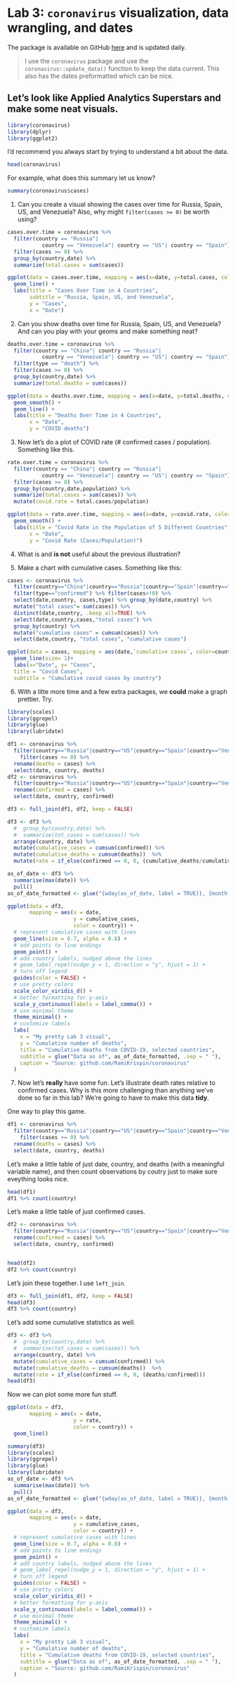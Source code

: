 # Lab 3: `coronavirus` visualization, data wrangling, and dates

The package is available on GitHub [here](https://github.com/RamiKrispin/coronavirus) and is updated daily.

> I use the `coronavirus` package and use the `coronavirus::update_data()` function to keep the data current.  This also has the dates preformatted which can be nice.


## Let's look like Applied Analytics Superstars and make some neat visuals.


```r
library(coronavirus)
library(dplyr)
library(ggplot2)
```

I'd recommend you always start by trying to understand a bit about the data.

```r
head(coronavirus)

```

For example, what does this summary let us know?

```r
summary(coronavirus$cases)
```

1. Can you create a visual showing the cases over time for Russia, Spain, US, and Venezuela?
Also, why might `filter(cases >= 0)` be worth using? 

```r
cases.over.time = coronavirus %>%
  filter(country == "Russia"| 
           country == "Venezuela"| country == "US"| country == "Spain") %>%
  filter(cases >= 0) %>%
  group_by(country,date) %>%
  summarize(total.cases = sum(cases))

ggplot(data = cases.over.time, mapping = aes(x=date, y=total.cases, color = country)) +
  geom_line() +
  labs(title = "Cases Over Time in 4 Countries",
       subtitle = "Russia, Spain, US, and Venezuela",
       y = "Cases",
       x = "Date")
```

2. Can you show deaths over time for Russia, Spain, US, and Venezuela?  And can you play with your geoms and make something neat?

```r
deaths.over.time = coronavirus %>%
  filter(country == "China"| country == "Russia"| 
           country == "Venezuela"| country == "US"| country == "Spain") %>%
  filter(type == "death") %>%
  filter(cases >= 0) %>%
  group_by(country,date) %>%
  summarize(total.deaths = sum(cases))

ggplot(data = deaths.over.time, mapping = aes(x=date, y=total.deaths, color = country)) +
  geom_smooth() +
  geom_line() +
  labs(title = "Deaths Over Time in 4 Countries",
       x = "Date",
       y = "COVID deaths")
```

3. Now let's do a plot of COVID rate (# confirmed cases / population).  Something like this. 

```r
rate.over.time = coronavirus %>%
  filter(country == "China"| country == "Russia"| 
           country == "Venezuela"| country == "US"| country == "Spain") %>%
  filter(cases >= 0) %>%
  group_by(country,date,population) %>%
  summarize(total.cases = sum(cases)) %>%
  mutate(covid.rate = total.cases/population)

ggplot(data = rate.over.time, mapping = aes(x=date, y=covid.rate, color = country)) +
  geom_smooth() +
  labs(title = "Covid Rate in the Population of 5 Different Countries",
       x = "Date",
       y = "Covid Rate (Cases/Population)")

```

4. What is and **is not** useful about the previous illustration?  

5. Make a chart with cumulative cases.  Something like this:

```r
cases <- coronavirus %>% 
  filter(country=="China"|country=="Russia"|country=="Spain"|country=="Venezuela"|country=="US") %>%
  filter(type=="confirmed") %>% filter(cases>!0) %>% 
  select(date,country, cases,type) %>% group_by(date,country) %>% 
  mutate("total cases"= sum(cases)) %>% 
  distinct(date,country, .keep_all=TRUE) %>% 
  select(date,country,cases,"total cases") %>% 
  group_by(country) %>% 
  mutate("cumulative cases" = cumsum(cases)) %>% 
  select(date,country, "total cases", "cumulative cases") 

ggplot(data = cases, mapping = aes(date,`cumulative cases`, color=country))+
  geom_line(size= 1)+
  labs(x="Date", y= "Cases", 
  title = "Covid Cases", 
  subtitle = "Cumulative covid cases by country")
```

6.  With a litte more time and a few extra packages, we **could** make a graph prettier.  Try.


```r
library(scales)
library(ggrepel)
library(glue)
library(lubridate)

df1 <- coronavirus %>% 
  filter(country=="Russia"|country=="US"|country=="Spain"|country=="Venezuela", type == "death") %>%
    filter(cases >= 0) %>%
  rename(deaths = cases) %>% 
  select(date, country, deaths)
df2 <- coronavirus %>% 
  filter(country=="Russia"|country=="US"|country=="Spain"|country=="Venezuela", type == "confirmed") %>% 
  rename(confirmed = cases) %>% 
  select(date, country, confirmed)

df3 <- full_join(df1, df2, keep = FALSE)

df3 <- df3 %>% 
  #  group_by(country,date) %>% 
  #  summarise(tot_cases = sum(cases)) %>% 
  arrange(country, date) %>% 
  mutate(cumulative_cases = cumsum(confirmed)) %>% 
  mutate(cumulative_deaths = cumsum(deaths))  %>% 
  mutate(rate = if_else(confirmed == 0, 0, (cumulative_deaths/cumulative_cases)))

as_of_date <- df3 %>% 
  summarise(max(date)) %>% 
  pull()
as_of_date_formatted <- glue("{wday(as_of_date, label = TRUE)}, {month(as_of_date, label = TRUE)} {day(as_of_date)}, {year(as_of_date)}")

ggplot(data = df3,
       mapping = aes(x = date, 
                     y = cumulative_cases, 
                     color = country)) +
  # represent cumulative cases with lines
  geom_line(size = 0.7, alpha = 0.8) +
  # add points to line endings
  geom_point() +
  # add country labels, nudged above the lines
  # geom_label_repel(nudge_y = 1, direction = "y", hjust = 1) + 
  # turn off legend
  guides(color = FALSE) +
  # use pretty colors
  scale_color_viridis_d() +
  # better formatting for y-axis
  scale_y_continuous(labels = label_comma()) +
  # use minimal theme
  theme_minimal() +
  # customize labels
  labs(
    x = "My pretty Lab 3 visual",
    y = "Cumulative number of deaths",
    title = "Cumulative deaths from COVID-19, selected countries",
    subtitle = glue("Data as of", as_of_date_formatted, .sep = " "),
    caption = "Source: github.com/RamiKrispin/coronavirus"
  )
```


7. Now let's **really** have some fun.  Let's illustrate death rates relative to confirmed cases.  Why is this more challenging than anything we've done so far in this lab?  We're going to have to make this data **tidy**.  

One way to play this game.

```r
df1 <- coronavirus %>% 
  filter(country=="Russia"|country=="US"|country=="Spain"|country=="Venezuela", type == "death") %>%
    filter(cases >= 0) %>%
  rename(deaths = cases) %>% 
  select(date, country, deaths)
```

Let's make a little table of just date, country, and deaths (with a meaningful variable name), and then count observations by coutry just to make sure eveything looks nice.

```r
head(df1)
df1 %>% count(country)
```

Let's make a little table of just confirmed cases.

```r
df2 <- coronavirus %>% 
  filter(country=="Russia"|country=="US"|country=="Spain"|country=="Venezuela", type == "confirmed") %>% 
  rename(confirmed = cases) %>% 
  select(date, country, confirmed)


head(df2)
df2 %>% count(country)
```

Let's join these together. I use `left_join`.  


```r
df3 <- full_join(df1, df2, keep = FALSE)
head(df3)
df3 %>% count(country)

```

Let's add some cumulative statistics as well.

```r
df3 <- df3 %>% 
  #  group_by(country,date) %>% 
  #  summarise(tot_cases = sum(cases)) %>% 
  arrange(country, date) %>% 
  mutate(cumulative_cases = cumsum(confirmed)) %>% 
  mutate(cumulative_deaths = cumsum(deaths))  %>% 
  mutate(rate = if_else(confirmed == 0, 0, (deaths/confirmed)))
head(df3)
```

Now we can plot some more fun stuff.


```r

ggplot(data = df3,
       mapping = aes(x = date,
                     y = rate,
                     color = country)) +
  geom_line()

summary(df3)
library(scales)
library(ggrepel)
library(glue)
library(lubridate)
as_of_date <- df3 %>% 
  summarise(max(date)) %>% 
  pull()
as_of_date_formatted <- glue("{wday(as_of_date, label = TRUE)}, {month(as_of_date, label = TRUE)} {day(as_of_date)}, {year(as_of_date)}")

ggplot(data = df3,
       mapping = aes(x = date, 
                     y = cumulative_cases, 
                     color = country)) +
  # represent cumulative cases with lines
  geom_line(size = 0.7, alpha = 0.8) +
  # add points to line endings
  geom_point() +
  # add country labels, nudged above the lines
  # geom_label_repel(nudge_y = 1, direction = "y", hjust = 1) + 
  # turn off legend
  guides(color = FALSE) +
  # use pretty colors
  scale_color_viridis_d() +
  # better formatting for y-axis
  scale_y_continuous(labels = label_comma()) +
  # use minimal theme
  theme_minimal() +
  # customize labels
  labs(
    x = "My pretty Lab 3 visual",
    y = "Cumulative number of deaths",
    title = "Cumulative deaths from COVID-19, selected countries",
    subtitle = glue("Data as of", as_of_date_formatted, .sep = " "),
    caption = "Source: github.com/RamiKrispin/coronavirus"
  )
```

